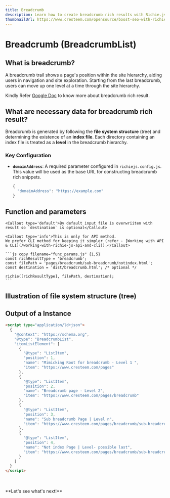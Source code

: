```yaml
---
title: Breadcrumb
description: Learn how to create breadcrumb rich results with Richie.js. Discover the necessary data and examples to get started with breadcrumb rich results and improve website navigation.
thumbnailUrl: https://www.cresteem.com/opensource/boost-seo-with-richie-js/thumbnail.webp
---
```



# Breadcrumb (BreadcrumbList)

## What is breadcrumb?

A breadcrumb trail shows a page's position within the site hierarchy, aiding users in navigation and site exploration. Starting from the last breadcrumb, users can move up one level at a time through the site hierarchy.

Kindly Refer [Google Doc](https://developers.google.com/search/docs/appearance/structured-data/breadcrumb) to know more about breadcrumb rich result.

## What are necessary data for breadcrumb rich result?

Breadcrumb is generated by following the **file system structure** (tree) and determining the existence of an **index file**. Each directory containing an index file is treated as a **level** in the breadcrumb hierarchy.

### Key Configuration

- **`domainAddress`**: A required parameter configured in `richiejs.config.js`. This value will be used as the base URL for constructing breadcrumb rich snippets.

  ```js
  {
    "domainAddress": "https://example.com"
  }
  ```

## Function and parameters

    <Callout type='default'>By default input file is overwriiten with result so `destination` is optional</Callout>

    <Callout type='info'>This is only for API method.
    We prefer CLI method for keeping it simpler (refer - [Working with API & CLI](/working-with-richie-js-api-and-cli)).</Callout>

    ```js copy filename="func_params.js" {1,5}
    const richResultType = 'breadcrumb';
    const filePath = 'pages/breadcrumb/sub-breadcrumb/notindex.html';
    const destination = 'dist/breadcrumb.html'; /* optional */

    richie([richResultType], filePath, destination);
    ```

## Illustration of file system structure (tree)

<FileTree>
  <FileTree.Folder name="pages" defaultOpen>
    <FileTree.File name="index.html" />
    <FileTree.Folder name="breadcrumb" defaultOpen>
      <FileTree.File name="index.html" />
      <FileTree.Folder name="sub-breadcrumb" defaultOpen>
        <FileTree.File name="index.html" />
        <FileTree.File name="notindex.html" />
      </FileTree.Folder>
    </FileTree.Folder>
  </FileTree.Folder>
</FileTree>

## Output of a Instance

```html filename="breadcrumb.html" copy
<script type="application/ld+json">
  {
    "@context": "https://schema.org",
    "@type": "BreadcrumbList",
    "itemListElement": [
      {
        "@type": "ListItem",
        "position": 1,
        "name": "Mimicking Root for breadcrumb - Level 1 ",
        "item": "https://www.cresteem.com/pages"
      },
      {
        "@type": "ListItem",
        "position": 2,
        "name": "Breadcrumb page - Level 2",
        "item": "https://www.cresteem.com/pages/breadcrumb"
      },
      {
        "@type": "ListItem",
        "position": 3,
        "name": "Sub breadcrumb Page | Level n",
        "item": "https://www.cresteem.com/pages/breadcrumb/sub-breadcrumb"
      },
      {
        "@type": "ListItem",
        "position": 4,
        "name": "Not index Page | Level- possible last",
        "item": "https://www.cresteem.com/pages/breadcrumb/sub-breadcrumb/notindex."
      }
    ]
  }
</script>
```

<br />
<br />
**Let's see what's next!**
